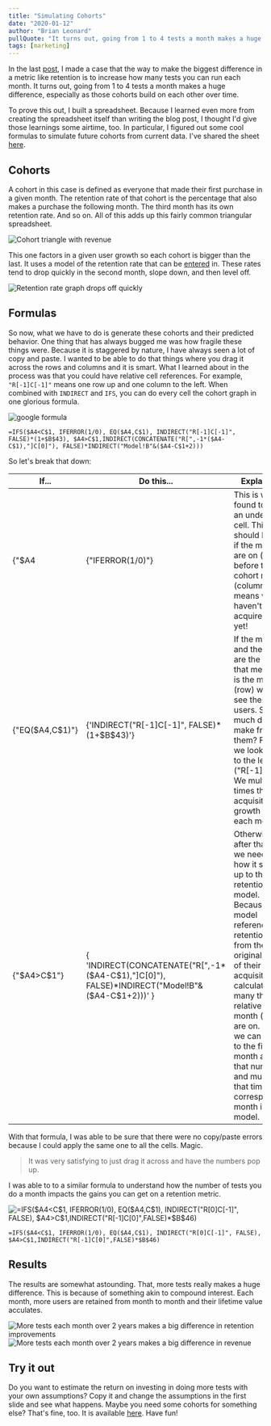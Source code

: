 ```yaml
---
title: "Simulating Cohorts"
date: "2020-01-12"
author: "Brian Leonard"
pullQuote: "It turns out, going from 1 to 4 tests a month makes a huge difference, especially as those cohorts build on each other over time."
tags: [marketing]
---
```


In the last [post](./the-shots-you-get-to-take), I made a case that the way to make the biggest difference in a metric like retention is to increase how many tests you can run each month. It turns out, going from 1 to 4 tests a month makes a huge difference, especially as those cohorts build on each other over time.

To prove this out, I built a spreadsheet. Because I learned even more from creating the spreadsheet itself than writing the blog post, I thought I'd give those learnings some airtime, too. In particular, I figured out some cool formulas to simulate future cohorts from current data. I've shared the sheet [here](https://docs.google.com/spreadsheets/d/1gEZhCRxdmydugAn88UaZDD0U-XjZ9o-fzBbZ7h1EU3Q/edit).

## Cohorts

A cohort in this case is defined as everyone that made their first purchase in a given month. The retention rate of that cohort is the percentage that also makes a purchase the following month. The third month has its own retention rate. And so on. All of this adds up this fairly common triangular spreadsheet.

<Image
  maxHeight={250}
  alt="Cohort triangle with revenue"
  src="cohort-generation/triangle.png"
/>

This one factors in a given user growth so each cohort is bigger than the last. It uses a model of the retention rate that can be [entered](https://docs.google.com/spreadsheets/d/1gEZhCRxdmydugAn88UaZDD0U-XjZ9o-fzBbZ7h1EU3Q/edit#gid=793886651) in. These rates tend to drop quickly in the second month, slope down, and then level off.

<Image
  centered
  maxHeight={350}
  alt="Retention rate graph drops off quickly"
  src="cohort-generation/retention-rate-graph.png"
/>

## Formulas

So now, what we have to do is generate these cohorts and their predicted behavior. One thing that has always bugged me was how fragile these things were. Because it is staggered by nature, I have always seen a lot of copy and paste. I wanted to be able to do that things where you drag it across the rows and columns and it is smart. What I learned about in the process was that you could have relative cell references. For example, `"R[-1]C[-1]"` means one row up and one column to the left. When combined with `INDIRECT` and `IFS`, you can do every cell the cohort graph in one glorious formula.

<Image alt="google formula" src="cohort-generation/formula-cohort.png" />

`=IFS($A4<C$1, IFERROR(1/0), EQ($A4,C$1), INDIRECT("R[-1]C[-1]", FALSE)*(1+$B$43), $A4>C$1,INDIRECT(CONCATENATE("R[",-1*($A4-C$1),"]C[0]"), FALSE)*INDIRECT("Model!B"&($A4-C$1+2)))`

So let's break that down:

<table className="formula-table">
  <style jsx>{`
     {
      border: 1px solid black;
      border-collapse: collapse;
      text-align: center;
      padding: 5px;
    }
  `}</style>
  <thead>
    <tr>
      <th>If...</th>
      <th>Do this...</th>
      <th>Explanation</th>
    </tr>
  </thead>
  <tbody>
    <tr>
      <td>{"$A4<C$1"}</td>
      <td>{"IFERROR(1/0)"}</td>
      <td>
        This is way I found to be like an undefined cell. This should happen if
        the month we are on (row) is before the cohort month (column). That
        means we haven't acquired them yet!
      </td>
    </tr>
    <tr>
      <td>{"EQ($A4,C$1)"}</td>
      <td>{'INDIRECT("R[-1]C[-1]", FALSE)*(1+$B$43)'}</td>
      <td>
        If the month and the cohort are the same, that means this is the month
        (row) we first see these users. So how much did we make from them? For
        that we look up and to the left ("R[-1]C[-1]"). We multiple this times
        the acquisition growth rate each month.
      </td>
    </tr>
    <tr>
      <td>{"$A4>C$1"}</td>
      <td>
        {
          'INDIRECT(CONCATENATE("R[",-1*($A4-C$1),"]C[0]"), FALSE)*INDIRECT("Model!B"&($A4-C$1+2)))'
        }
      </td>
      <td>
        Otherwise, it's after that and we need to see how it stacks up to the
        retention model. Because the model references the retention rate from
        the original month of their acquisition, we calculate how many that is
        relative to the month (row) we are on. Then, we can go up to the first
        month and get that number and multiply that time the corresponding month
        in the model.
      </td>
    </tr>
  </tbody>
</table>

With that formula, I was able to be sure that there were no copy/paste errors because I could apply the same one to all the cells. Magic.

> It was very satisfying to just drag it across and have the numbers pop up.

I was able to to a similar formula to understand how the number of tests you do a month impacts the gains you can get on a retention metric.

<Image
  alt='=IFS($A4<C$1, IFERROR(1/0), EQ($A4,C$1), INDIRECT("R[0]C[-1]", FALSE), $A4>C$1,INDIRECT("R[-1]C[0]",FALSE)*$B$46)'
  src="cohort-generation/formula-tests.png"
/>

`=IFS($A4<C$1, IFERROR(1/0), EQ($A4,C$1), INDIRECT("R[0]C[-1]", FALSE), $A4>C$1,INDIRECT("R[-1]C[0]",FALSE)*$B$46)`

## Results

The results are somewhat astounding. That, more tests really makes a huge difference. This is because of something akin to compound interest. Each month, more users are retained from month to month and their lifetime value acculates.

<Image
  centered
  maxHeight={350}
  alt="More tests each month over 2 years makes a big difference in retention improvements"
  src="cohort-generation/graph-test-lift.png"
/>
<Image
  centered
  maxHeight={350}
  alt="More tests each month over 2 years makes a big difference in revenue"
  src="cohort-generation/graph-revenue-lift.png"
/>

## Try it out

Do you want to estimate the return on investing in doing more tests with your own assumptions? Copy it and change the assumptions in the first slide and see what happens. Maybe you need some cohorts for something else? That's fine, too. It is available [here](https://docs.google.com/spreadsheets/d/1gEZhCRxdmydugAn88UaZDD0U-XjZ9o-fzBbZ7h1EU3Q/edit). Have fun!

